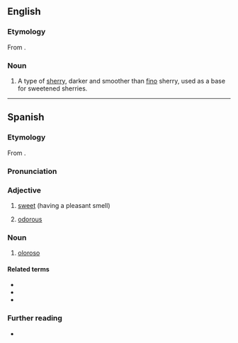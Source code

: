 ==English==
{{wikipedia}}

===Etymology===
From {{bor|en|es|oloroso}}.

===Noun===
{{en-noun}}

# A type of [[sherry]], darker and smoother than [[fino]] sherry, used as a base for sweetened sherries.

----

==Spanish==

===Etymology===
From {{suffix|es|olor|oso}}.

===Pronunciation===
{{es-IPA}}

===Adjective===
{{es-adj}}

# [[sweet]] (having a pleasant smell)
#: {{ant|es|hediondo}}
# [[odorous]]

===Noun===
{{es-noun|m}}

# [[#English|oloroso]]

====Related terms====
* {{l|es|olor}}
* {{l|es|oler}}
* {{l|es|olfato}}

===Further reading===
* {{R:DRAE 2001}}